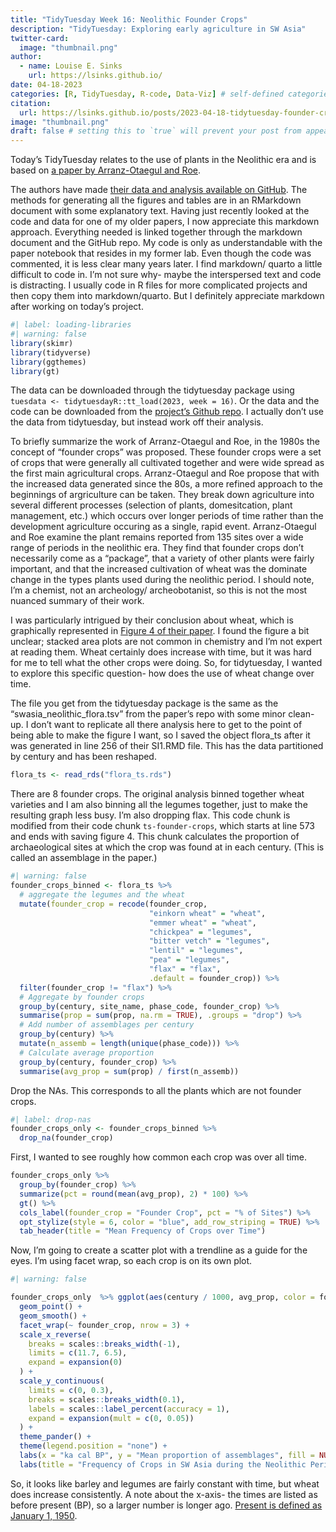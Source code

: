 ```yaml
---
title: "TidyTuesday Week 16: Neolithic Founder Crops"
description: "TidyTuesday: Exploring early agriculture in SW Asia"
twitter-card:
  image: "thumbnail.png"
author:
  - name: Louise E. Sinks
    url: https://lsinks.github.io/
date: 04-18-2023
categories: [R, TidyTuesday, R-code, Data-Viz] # self-defined categories
citation:
  url: https://lsinks.github.io/posts/2023-04-18-tidytuesday-founder-crops/founder-crops 
image: "thumbnail.png"
draft: false # setting this to `true` will prevent your post from appearing on your listing page until you're ready!
---
```


Today's TidyTuesday relates to the use of plants in the Neolithic era and is based on [a paper by Arranz-Otaegul and Roe](https://link.springer.com/article/10.1007/s00334-023-00917-1).

The authors have made [their data and analysis available on GitHub](https://github.com/joeroe/SWAsiaNeolithicFounderCrops). The methods for generating all the figures and tables are in an RMarkdown document with some explanatory text. Having just recently looked at the code and data for one of my older papers, I now appreciate this markdown approach. Everything needed is linked together through the markdown document and the GitHub repo. My code is only as understandable with the paper notebook that resides in my former lab. Even though the code was commented, it is less clear many years later. I find markdown/ quarto a little difficult to code in. I'm not sure why- maybe the interspersed text and code is distracting. I usually code in R files for more complicated projects and then copy them into markdown/quarto. But I definitely appreciate markdown after working on today's project.

```r
#| label: loading-libraries
#| warning: false
library(skimr)
library(tidyverse)
library(ggthemes)
library(gt)
```

The data can be downloaded through the tidytuesday package using `tuesdata <- tidytuesdayR::tt_load(2023, week = 16)`. Or the data and the code can be downloaded from the [project's Github repo](https://github.com/joeroe/SWAsiaNeolithicFounderCrops). I actually don't use the data from tidytuesday, but instead work off their analysis.

To briefly summarize the work of Arranz-Otaegul and Roe, in the 1980s the concept of "founder crops" was proposed. These founder crops were a set of crops that were generally all cultivated together and were wide spread as the first main agricultural crops. Arranz-Otaegul and Roe propose that with the increased data generated since the 80s, a more refined approach to the beginnings of argriculture can be taken. They break down agriculture into several different processes (selection of plants, domesitcation, plant management, etc.) which occurs over longer periods of time rather than the development agriculture occuring as a single, rapid event. Arranz-Otaegul and Roe examine the plant remains reported from 135 sites over a wide range of periods in the neolithic era. They find that founder crops don't necessarily come as a "package", that a variety of other plants were fairly important, and that the increased cultivation of wheat was the dominate change in the types plants used during the neolithic period. I should note, I'm a chemist, not an archeology/ archeobotanist, so this is not the most nuanced summary of their work.

I was particularly intrigued by their conclusion about wheat, which is graphically represented in [Figure 4 of their paper](https://github.com/joeroe/SWAsiaNeolithicFounderCrops/blob/main/analysis/figures/fig4.png). I found the figure a bit unclear; stacked area plots are not common in chemistry and I'm not expert at reading them. Wheat certainly does increase with time, but it was hard for me to tell what the other crops were doing. So, for tidytuesday, I wanted to explore this specific question- how does the use of wheat change over time.

The file you get from the tidytuesday package is the same as the "swasia_neolithic_flora.tsv" from the paper's repo with some minor clean-up. I don't want to replicate all there analysis here to get to the point of being able to make the figure I want, so I saved the object flora_ts after it was generated in line 256 of their SI1.RMD file. This has the data partitioned by century and has been reshaped.

```r
flora_ts <- read_rds("flora_ts.rds")
```

There are 8 founder crops. The original analysis binned together wheat varieties and I am also binning all the legumes together, just to make the resulting graph less busy. I'm also dropping flax. This code chunk is modified from their code chunk `ts-founder-crops`, which starts at line 573 and ends with saving figure 4. This chunk calculates the proportion of archaeological sites at which the crop was found at in each century. (This is called an assemblage in the paper.)

```r
#| warning: false
founder_crops_binned <- flora_ts %>%
  # aggregate the legumes and the wheat
  mutate(founder_crop = recode(founder_crop,
                               "einkorn wheat" = "wheat",
                               "emmer wheat" = "wheat",
                               "chickpea" = "legumes",
                               "bitter vetch" = "legumes",
                               "lentil" = "legumes",
                               "pea" = "legumes",
                               "flax" = "flax",
                               .default = founder_crop)) %>%
  filter(founder_crop != "flax") %>%
  # Aggregate by founder crops
  group_by(century, site_name, phase_code, founder_crop) %>%
  summarise(prop = sum(prop, na.rm = TRUE), .groups = "drop") %>%
  # Add number of assemblages per century
  group_by(century) %>%
  mutate(n_assemb = length(unique(phase_code))) %>%
  # Calculate average proportion
  group_by(century, founder_crop) %>%
  summarise(avg_prop = sum(prop) / first(n_assemb))

```

Drop the NAs. This corresponds to all the plants which are not founder crops.

```r
#| label: drop-nas
founder_crops_only <- founder_crops_binned %>%
  drop_na(founder_crop)

```

First, I wanted to see roughly how common each crop was over all time.

```r
founder_crops_only %>%
  group_by(founder_crop) %>%
  summarize(pct = round(mean(avg_prop), 2) * 100) %>%
  gt() %>%
  cols_label(founder_crop = "Founder Crop", pct = "% of Sites") %>%
  opt_stylize(style = 6, color = "blue", add_row_striping = TRUE) %>%
  tab_header(title = "Mean Frequency of Crops over Time") 

```

Now, I'm going to create a scatter plot with a trendline as a guide for the eyes. I'm using facet wrap, so each crop is on its own plot.

```r
#| warning: false

founder_crops_only  %>% ggplot(aes(century / 1000, avg_prop, color = founder_crop)) +
  geom_point() +
  geom_smooth() +
  facet_wrap(~ founder_crop, nrow = 3) +
  scale_x_reverse(
    breaks = scales::breaks_width(-1),
    limits = c(11.7, 6.5),
    expand = expansion(0)
  ) +
  scale_y_continuous(
    limits = c(0, 0.3),
    breaks = scales::breaks_width(0.1),
    labels = scales::label_percent(accuracy = 1),
    expand = expansion(mult = c(0, 0.05))
  ) +
  theme_pander() +
  theme(legend.position = "none") +
  labs(x = "ka cal BP", y = "Mean proportion of assemblages", fill = NULL) %>%
  labs(title = "Frequency of Crops in SW Asia during the Neolithic Period", caption = "data from https://github.com/joeroe/SWAsiaNeolithicFounderCrops")
```

So, it looks like barley and legumes are fairly constant with time, but wheat does increase consistently. A note about the x-axis- the times are listed as before present (BP), so a larger number is longer ago. [Present is defined as January 1, 1950](https://en.wikipedia.org/wiki/Before_Present).
